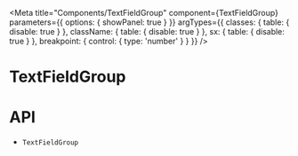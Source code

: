 



<Meta
  title="Components/TextFieldGroup"
  component={TextFieldGroup}
  parameters={{
    options: { showPanel: true }
  }}
  argTypes={{
    classes: {
      table: {
        disable: true
      }
    },
    className: {
      table: {
        disable: true
      }
    },
    sx: {
      table: {
        disable: true
      }
    },
    breakpoint: {
      control: {
        type: 'number'
      }
    }
  }}
/>

# TextFieldGroup

<Description of={TextFieldGroup} />

<Canvas>
  <Story story={stories.Demo} name="Demo" />
</Canvas>

<ArgsTable story="Demo" />

# API

<ul>
  <li>
    <LinkTo kind="components-api-TextFieldGroup" story="page">
      <code>TextFieldGroup</code>
    </LinkTo>
  </li>
</ul>
